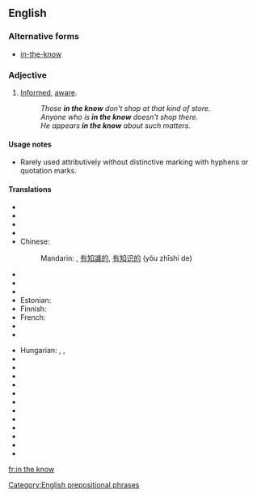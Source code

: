 ==English==

===Alternative forms===
* [[in-the-know]]

===Adjective===
{{en-adj|pos=[[in]] [[the]] [[know]]}}

# [[informed|Informed]], [[aware]].
#: ''Those '''in the know''' don't shop at that kind of store.''
#: ''Anyone who is '''in the know''' doesn't shop there.''
#: ''He appears '''in the know''' about such matters.''

====Usage notes====
* Rarely used attributively without distinctive marking with hyphens or quotation marks.

====Translations====
{{trans-top|informed, aware}}
* {{trreq|Arabic}}
* {{trreq|Armenian}}
* {{trreq|Bulgarian}}
* {{trreq|Catalan}}
* Chinese:
*: Mandarin: {{t|cmn|知情|tr=zhīqíng|sc=Hani}}, [[有]][[知識]][[的]], [[有]][[知识]][[的]] (yǒu zhīshi de)
* {{trreq|Czech}}
* {{trreq|Danish}}
* {{trreq|Dutch}}
* Estonian: {{t|et|teadlik}}
* Finnish: {{t-|fi|tietävä}}
* French: {{t+|fr|au courant}}
* {{trreq|German}}
* {{trreq|Hindi}}
{{trans-mid}}
* Hungarian: {{t|hu|tájékozott}}, {{t|hu|beavatott}}, {{t|hu|jól értesült}}
* {{trreq|Italian}}
* {{trreq|Japanese}}
* {{trreq|Korean}}
* {{trreq|Polish}}
* {{trreq|Portuguese}}
* {{trreq|Russian}}
* {{trreq|Serbo-Croatian}}
* {{trreq|Spanish}}
* {{trreq|Thai}}
* {{trreq|Turkish}}
* {{trreq|Ukrainian}}
* {{trreq|Vietnamese}}
{{trans-bottom}}

[[Category:English prepositional phrases]]

[[fr:in the know]]